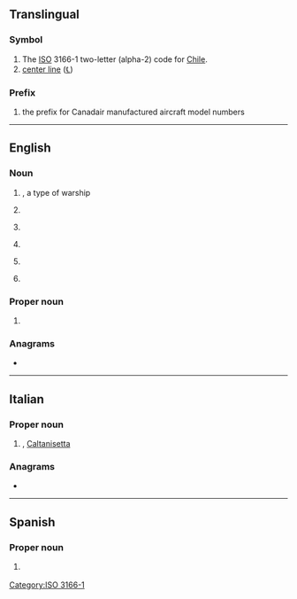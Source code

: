 {{also|Appendix:Variations of "cl"}}
{{character info/new|&#x1F191;}}
==Translingual==

===Symbol===
{{head|mul|symbol}}

# The [[ISO]] 3166-1 two-letter (alpha-2) code for [[Chile]].
# [[center line]] ([[℄]])

===Prefix===
{{head|mul|prefix}}

# {{lb|mul|aviation}} the prefix for Canadair manufactured aircraft model numbers

[[Category:ISO 3166-1]]

----

==English==

===Noun===
{{en-noun}}

# {{lb|en|US|navy}} {{initialism of|light cruiser|lang=en|nodot=1}}, a type of warship
# {{lb|en|astronomy}} {{abbreviation of|cluster|lang=en}}
# {{lb|en|aviation}} {{initialism of|lift coefficient|lang=en}}
# {{lb|en|baseball}} {{abbreviation of|closer|lang=en}}
# {{initialism of|containment level|lang=en}}
# {{lb|en|computing|uncountable}} {{initialism of|computability logic|lang=en}}

===Proper noun===
{{en-proper noun}}

# {{abbreviation of|Catalonia|lang=en}}

===Anagrams===
* {{anagrams|en|a=cl|L/C|LC|l.c.|l/c|lc}}

----

==Italian==

===Proper noun===
{{pt-proper noun}}

# {{abbreviation of|lang=it|Caltanissetta|nodot=1}}, [[Caltanisetta]] {{gloss|Italian town in Sicilia}}

===Anagrams===
* {{l|it|LC}}

----

==Spanish==

===Proper noun===
{{head|es|proper noun}}

# {{ao|lang=en|[[Colima]]}} {{gloss|Mexican state}}